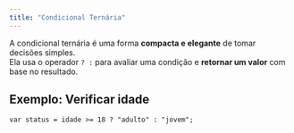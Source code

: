 ```yaml
---
title: "Condicional Ternária"
---
```


A condicional ternária é uma forma **compacta e elegante** de tomar decisões simples.  
Ela usa o operador `? :` para avaliar uma condição e **retornar um valor** com base no resultado.

## Exemplo: Verificar idade

```lipo
var status = idade >= 18 ? "adulto" : "jovem";
